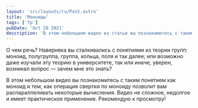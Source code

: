 ```yaml
---
layout: 'src/layouts/ru/Post.astro'
title: 'Моноиды'
tags: ['fp']
pubDate: 'Oct 28 2021'
description: 'В этом небольшом видео из статьи вы познакомитесь с таким понятием как моноид. А также тем, как операция свертки по моноиду позволит вам распараллеливать некоторые вычисления. Видео не сложное, недолгое и имеет практическое применение.'
---
```



О чем речь? Наверняка вы сталкивались с понятиями из теории групп: моноид, полугруппа, группа, кольца, поля и так далее; или возможно даже изучали эту теорию в университете, так или иначе, уверен, возникал вопрос — зачем мне это знать?

В этом небольшом видео вы познакомитесь с таким понятием как моноид и тем, как операция свертки по моноиду позволит вам распараллеливать некоторые вычисления. Видео не сложное, недолгое и имеет практическое применение. Рекомендую к просмотру!

<Youtube code="MIdCilcEuwo" />

